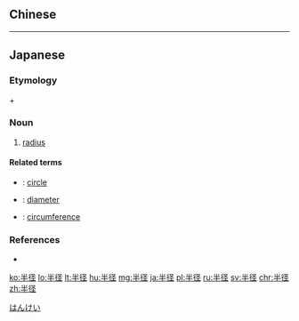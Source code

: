 {{also|半徑}}
==Chinese==
{{zh-see|半徑}}

----

==Japanese==
{{ja-kanjitab|はん|けい|yomi=on}}

===Etymology===
{{m|ja|半|tr=han||half}} + {{m|ja|径|tr=kei||diameter}}

===Noun===
{{ja-noun|はんけい|kyu=半徑}}

# {{lb|ja|geometry|sort=はんけい}} [[radius]]

====Related terms====
* {{ja-r|円|えん}}: [[circle]]
* {{ja-r|直径|ちょっけい}}: [[diameter]]
* {{ja-r|円周|えんしゅう}}: [[circumference]]

===References===
* {{R:Shogakukan}}

[[Category:ja:Geometry|はんけい]]

[[ko:半径]]
[[lo:半径]]
[[lt:半径]]
[[hu:半径]]
[[mg:半径]]
[[ja:半径]]
[[pl:半径]]
[[ru:半径]]
[[sv:半径]]
[[chr:半径]]
[[zh:半径]]